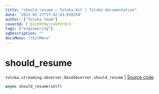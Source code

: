 ```yaml
---
title: "should_resume — Toloka-Kit | Toloka documentation"
date: "2023-02-27T17:42:43.828394"
author: ["Toloka Team"]
coverId: F_bIcOYF9yjrxkPZrXc3
tags: ["engineering"]
ogDescription: ""
docsMenu: "tkitMenu"
---
```


# should_resume
`toloka.streaming.observer.BaseObserver.should_resume` | [Source code](https://github.com/Toloka/toloka-kit/blob/v1.1.4/src/streaming/observer.py#L40)

```python
async should_resume(self)
```